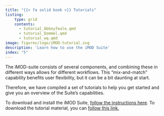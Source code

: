 ```yaml
---
title: "{{< fa solid book >}} Tutorials"
listing:
    type: grid
    contents:
      - tutorial_Abbeyfeale.qmd
      - tutorial_Dommel.qmd
      - tutorial_wq.qmd
image: figures/logo/iMOD-tutorial.svg
description: 'Learn how to use the iMOD Suite'
index: "5"
---
```


The iMOD-suite consists of several components, and combining these in different
ways allows for different workflows. This "mix-and-match" capability benefits
user flexibility, but it can be a bit daunting at start.

Therefore, we have compiled a set of tutorials to help you get started and give
you an overview of the Suite's capabilities.

To download and install the iMOD Suite, [follow the instructions
here](https://deltares.github.io/iMOD-Documentation/viewer_install.html). To
download the tutorial material, you can [follow this
link.](https://deltares.thegood.cloud/s/ww84QA9qq5ymRMS)
